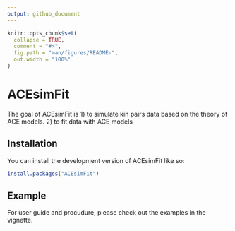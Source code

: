 ```yaml
---
output: github_document
---
```


<!-- README.md is generated from README.Rmd. Please edit that file -->

```r
knitr::opts_chunk$set(
  collapse = TRUE,
  comment = "#>",
  fig.path = "man/figures/README-",
  out.width = "100%"
)
```

# ACEsimFit

<!-- badges: start -->
<!-- badges: end -->

The goal of ACEsimFit is 1) to simulate kin pairs data based on the theory of ACE models. 2) to fit data with ACE models

## Installation

You can install the development version of ACEsimFit like so:

``` r
install.packages("ACEsimFit")
```

## Example

For user guide and procudure, please check out the examples in the vignette.
